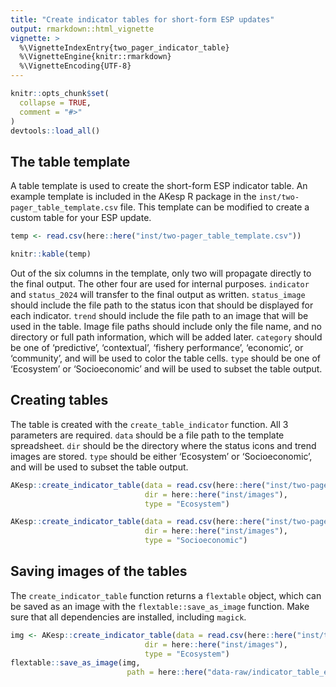 ```yaml
---
title: "Create indicator tables for short-form ESP updates"
output: rmarkdown::html_vignette
vignette: >
  %\VignetteIndexEntry{two_pager_indicator_table}
  %\VignetteEngine{knitr::rmarkdown}
  %\VignetteEncoding{UTF-8}
---
```


```r
knitr::opts_chunk$set(
  collapse = TRUE,
  comment = "#>"
)
devtools::load_all()
```

## The table template

A table template is used to create the short-form ESP indicator table. An example template is included in the AKesp R package in the `inst/two-pager_table_template.csv` file. This template can be modified to create a custom table for your ESP update.

```r
temp <- read.csv(here::here("inst/two-pager_table_template.csv"))

knitr::kable(temp)
```
Out of the six columns in the template, only two will propagate directly to the final output. The other four are used for internal purposes. `indicator` and `status_2024` will transfer to the final output as written. `status_image` should include the file path to the status icon that should be displayed for each indicator. `trend` should include the file path to an image that will be used in the table. Image file paths should include only the file name, and no directory or full path information, which will be added later. `category` should be one of 'predictive', 'contextual', 'fishery performance', 'economic', or 'community', and will be used to color the table cells. `type` should be one of 'Ecosystem' or 'Socioeconomic' and will be used to subset the table output.

## Creating tables

The table is created with the `create_table_indicator` function. All 3 parameters are required. `data` should be a file path to the template spreadsheet. `dir` should be the directory where the status icons and trend images are stored. `type` should be either 'Ecosystem' or 'Socioeconomic', and will be used to subset the table output.

```r
AKesp::create_indicator_table(data = read.csv(here::here("inst/two-pager_table_template.csv")),
                              dir = here::here("inst/images"),
                              type = "Ecosystem")
```

```r
AKesp::create_indicator_table(data = read.csv(here::here("inst/two-pager_table_template.csv")),
                              dir = here::here("inst/images"),
                              type = "Socioeconomic")
```

## Saving images of the tables

The `create_indicator_table` function returns a `flextable` object, which can be saved as an image with the `flextable::save_as_image` function. Make sure that all dependencies are installed, including `magick`. 

```r
img <- AKesp::create_indicator_table(data = read.csv(here::here("inst/two-pager_table_template.csv")),
                              dir = here::here("inst/images"),
                              type = "Ecosystem")
flextable::save_as_image(img,
                          path = here::here("data-raw/indicator_table_eco.png"))
```

